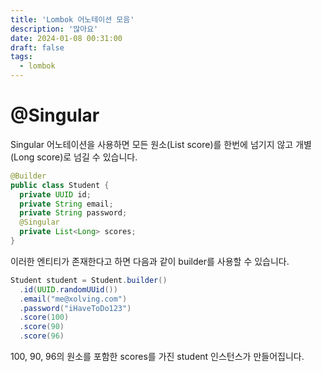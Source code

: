 ```yaml
---
title: 'Lombok 어노테이션 모음'
description: '많아요'
date: 2024-01-08 00:31:00
draft: false
tags:
  - lombok
---
```


# @Singular

Singular 어노테이션을 사용하면 모든 원소(List<Long> score)를 한번에 넘기지 않고 개별(Long score)로 넘길 수 있습니다.

```java
@Builder
public class Student {
  private UUID id;
  private String email;
  private String password;
  @Singular
  private List<Long> scores;
}
```

이러한 엔티티가 존재한다고 하면 다음과 같이 builder를 사용할 수 있습니다.

```java
Student student = Student.builder()
  .id(UUID.randomUUid())
  .email("me@xolving.com")
  .password("iHaveToDo123")
  .score(100)
  .score(90)
  .score(96)
```

100, 90, 96의 원소를 포함한 scores를 가진 student 인스턴스가 만들어집니다.